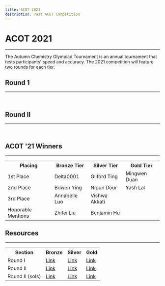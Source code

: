 ```yaml
---
title: ACOT 2021
description: Past ACOT Competition
---
```


# ACOT 2021
---
The Autumn Chemistry Olympiad Tournament is an annual tournament that tests participants' speed and accuracy.
The 2021 competition will feature two rounds for each tier.

## Round 1
---
<img src="https://imgur.com/r1PzjTC.png" alt=""/>
<img src="https://imgur.com/0b3jaG0.png" alt=""/>
<img src="https://imgur.com/dcvzD7z.png" alt=""/>


## Round II
---
<img src="https://imgur.com/50ywWri.png" alt=""/>
<img src="https://imgur.com/hsAI3ow.png" alt=""/>
<img src="https://imgur.com/Pd0wZXJ.png" alt=""/>


## ACOT '21 Winners
---
<table>
	<tr>
		<th>Placing</th>
		<th>Bronze Tier</th>
		<th>Silver Tier</th>
		<th>Gold Tier</th>
	</tr>
	<tr>
		<td>1st Place</td>
		<td>Delta0001</td>
		<td>Gilford Ting</td>
		<td>Mingwen Duan</td>
	</tr>
	<tr>
		<td>2nd Place</td>
		<td>Bowen Ying</td>
		<td>Nipun Dour</td>
		<td>Yash Lal</td>
	</tr>
	<tr>
		<td>3rd Place</td>
		<td>Annabelle Luo</td>
		<td>Vishwa Akkati</td>
		<td/>
	</tr>
	<tr>
		<td>Honorable Mentions</td>
		<td>Zhifei Liu</td>
		<td>Benjamin Hu</td>
		<td/>
	</tr>
</table>

## Resources
---
<table>
	<tr>
		<th>Section</th>
		<th>Bronze</th>
		<th>Silver</th>
		<th>Gold</th>
	</tr>
	<tr>
		<td>Round I</td>
		<td><a href="https://drive.google.com/file/d/1I7keaXhV8bNslZOY6S88cmULpsiu7Rgj/view?usp=sharing" class="text-blue-400 mt-0">Link</a></td>
		<td><a href="https://drive.google.com/file/d/17qa8OcbjGMt1yiHryxZVuOhHK1WzgY0e/view?usp=sharing" class="text-blue-400 mt-0">Link</a></td>
		<td><a href="https://drive.google.com/file/d/1HrUzIUd3N4gsgUuAt0MeYoJIkCc_FNgI/view?usp=sharing" class="text-blue-400 mt-0">Link</a></td>
	</tr>
	<tr>
		<td>Round II</td>
		<td><a href="https://docs.google.com/document/d/1MWZ1feVDaXGJkkrfIsz9xzbJlSXBBfHh3GxOAOrAsgg/edit?usp=sharing" class="text-blue-400 mt-0">Link</a></td>
		<td><a href="https://docs.google.com/document/d/1V7diTjHgGwKdz1z0WnwUO60sFInaY8Oz5McbP-lPfgw/edit?usp=sharing" class="text-blue-400 mt-0">Link</a></td>
		<td><a href="https://docs.google.com/document/d/1XKCNE3dEzKCseC9BKV3UVR9g7gsJLQ8aboH21RNMODI/edit?usp=sharing" class="text-blue-400 mt-0">Link</a></td>
	</tr>
	<tr>
		<td>Round II (sols)</td>
		<td><a href="https://docs.google.com/document/d/1lw5Hx1TP0IQab5bchD9DO8bmpSBBpIy66btsWinrDDo/edit?usp=sharing" class="text-blue-400 mt-0">Link</a></td>
		<td><a href="https://docs.google.com/document/d/19GFLLNdR-v3fLyXbpAuVgtNnfE-zBqbdVwUTKWJfuro/edit?usp=sharing" class="text-blue-400 mt-0">Link</a></td>
		<td><a href="https://docs.google.com/document/d/1p0oruG1Tix38Ryu_EW93DMVv5Qf0Rcm8dIVLaV9Ghuo/edit?usp=sharing" class="text-blue-400 mt-0">Link</a></td>
	</tr>
</table>
